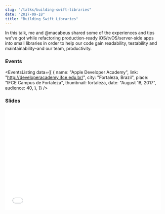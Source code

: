 ```yaml
---
slug: "/talks/building-swift-libraries"
date: "2017-09-18"
title: "Building Swift Libraries"
---
```




In this talk, me and @macabeus shared some of the experiences and tips we've got while refactoring production-ready iOS/tvOS/server-side apps into small libraries in order to help our code gain readability, testability and maintainability–and our team, productivity.

### Events

<EventsListing
  data={[
    {
      name: "Apple Developer Academy",
      link: "http://developeracademy.ifce.edu.br/",
      city: "Fortaleza, Brazil",
      place: "IFCE Campus de Fortaleza",
      thumbnail: fortaleza,
      date: "August 18, 2017",
      audience: 40,
    },
  ]}
/>

### Slides

<div style="left: 0; width: 100%; height: 0; position: relative; padding-bottom: 65.2103%;">
  <iframe
    src="//speakerdeck.com/player/d63fec638f7e4d2280cd543b62ad3113"
    style="border: 0; top: 0; left: 0; width: 100%; height: 100%; position: absolute;"
    allowfullscreen
    scrolling="no"
  ></iframe>
</div>
